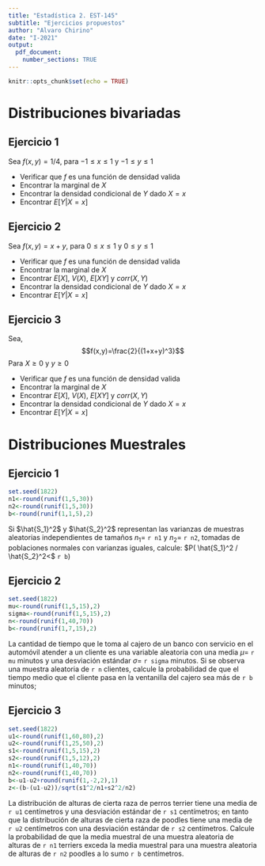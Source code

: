 ```yaml
---
title: "Estadística 2. EST-145"
subtitle: "Ejercicios propuestos"
author: "Alvaro Chirino"
date: "I-2021"
output: 
  pdf_document:
    number_sections: TRUE
---
```


```r
knitr::opts_chunk$set(echo = TRUE)
```

# Distribuciones bivariadas

## Ejercicio 1

Sea $f(x,y)=1/4$, para $-1 \leq x \leq 1$ y $-1 \leq y \leq 1$

  * Verificar que $f$ es una función de densidad valida
  * Encontrar la marginal de $X$
  * Encontrar la densidad condicional de $Y$ dado $X=x$
  * Encontrar $E[Y|X=x]$
  
## Ejercicio 2

Sea $f(x,y)=x+y$, para $0 \leq x \leq 1$ y $0 \leq y \leq 1$

  * Verificar que $f$ es una función de densidad valida
  * Encontrar la marginal de $X$
  * Encontrar $E[X]$, $V(X)$, $E[XY]$ y $corr(X,Y)$
  * Encontrar la densidad condicional de $Y$ dado $X=x$
  * Encontrar $E[Y|X=x]$

## Ejercicio 3

Sea, 
$$f(x,y)=\frac{2}{(1+x+y)^3}$$
Para $X \geq 0$ y $y \geq 0$

  * Verificar que $f$ es una función de densidad valida
  * Encontrar la marginal de $X$
  * Encontrar $E[X]$, $V(X)$, $E[XY]$ y $corr(X,Y)$
  * Encontrar la densidad condicional de $Y$ dado $X=x$
  * Encontrar $E[Y|X=x]$

# Distribuciones Muestrales 

## Ejercicio 1

```r
set.seed(1822)
n1<-round(runif(1,5,30))
n2<-round(runif(1,5,30))
b<-round(runif(1,1,5),2)
```

Si $\hat{S_1}^2$ y $\hat{S_2}^2$ representan las varianzas de muestras aleatorias independientes de tamaños $n_1=$ `r n1` y $n_2=$ `r n2`, tomadas de poblaciones normales con varianzas iguales, calcule: $P( \hat{S_1}^2 / \hat{S_2}^2<$ `r b`)

## Ejercicio 2

```r
set.seed(1822)
mu<-round(runif(1,5,15),2)
sigma<-round(runif(1,5,15),2)
n<-round(runif(1,40,70))
b<-round(runif(1,7,15),2)
```

La cantidad de tiempo que le toma al cajero de un banco con servicio en el automóvil atender a un cliente es una variable aleatoria con una media $\mu=$ `r mu` minutos y una desviación estándar $\sigma=$ `r sigma` minutos. Si se observa una muestra aleatoria de `r n` clientes, calcule la probabilidad de que el tiempo medio que el cliente pasa en la ventanilla del cajero sea más de `r b` minutos;

## Ejercicio 3

```r
set.seed(1822)
u1<-round(runif(1,60,80),2)
u2<-round(runif(1,25,50),2)
s1<-round(runif(1,5,15),2)
s2<-round(runif(1,5,12),2)
n1<-round(runif(1,40,70))
n2<-round(runif(1,40,70)) 
b<-u1-u2+round(runif(1,-2,2),1)
z<-(b-(u1-u2))/sqrt(s1^2/n1+s2^2/n2)
```

La distribución de alturas de cierta raza de perros terrier tiene una media de `r u1` centímetros y una desviación estándar de `r s1` centímetros; en tanto que la distribución de alturas de cierta raza de poodles tiene una media de `r u2` centímetros con una desviación estándar de `r s2` centímetros. Calcule la probabilidad de que la media muestral de una muestra aleatoria de alturas de `r n1` terriers exceda la media muestral para una muestra aleatoria de alturas de `r n2` poodles a lo sumo `r b` centímetros.